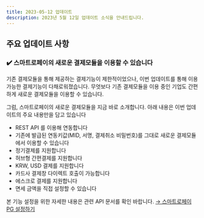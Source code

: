 ```yaml
---
title: 2023-05-12 업데이트
description: 2023년 5월 12일 업데이트 소식을 안내드립니다.
---
```



<Banner />

## 주요 업데이트 사항

### ✔️ 스마트로페이의 새로운 결제모듈을 이용할 수 있습니다

기존 결제모듈을 통해 제공하는 결제기능이 제한적이었으나, 이번 업데이트를 통해 이용 가능한 결제기능이 다채로워졌습니다. 무엇보다 기존 결제모듈을 이용 중인 기업도 간편하게 새로운 결제모듈을 이용할 수 있습니다.

그럼, 스마트로페이의 새로운 결제모듈을 지금 바로 소개합니다. 아래 내용은 이번 업데이트의 주요 내용만을 담고 있습니다

- REST API 를 이용해 연동합니다
- 기존에 발급된 연동키값(MID, 서명, 결제취소 비밀번호)를 그대로 새로운 결제모듈에서 이용할 수 있습니다
- 정기결제를 지원합니다
- 허브형 간편결제를 지원합니다
- KRW, USD 결제를 지원합니다
- 카드사 결제창 다이렉트 호출이 가능합니다
- 에스크로 결제를 지원합니다
- 면세 금액을 직접 설정할 수 있습니다

본 기능 설정을 위한 자세한 내용은 관련 API 문서를 확인 바랍니다. [→ 스마트로페이 PG 설정하기](https://api.iamport.kr/)

<Footer date="2023년 5월 12일"/>
